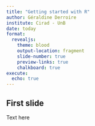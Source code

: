 ```yaml
---
title: "Getting started with R"
author: Géraldine Derroire
institute: Cirad - UnB
date: today
format: 
  revealjs:
    theme: blood
    output-location: fragment 
    slide-number: true
    preview-links: true
    chalkboard: true
execute:
  echo: true      
---
```


## First slide

Text here